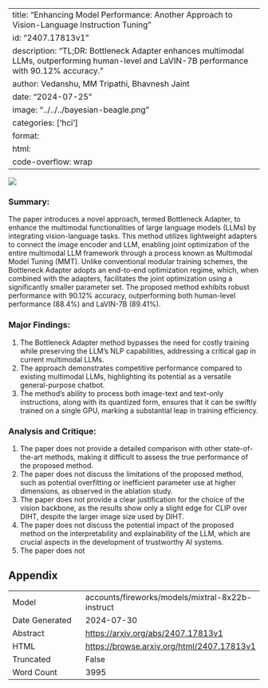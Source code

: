 
---
title: "Enhancing Model Performance: Another Approach to Vision-Language Instruction Tuning"
id: "2407.17813v1"
description: "TL;DR: Bottleneck Adapter enhances multimodal LLMs, outperforming human-level and LaVIN-7B performance with 90.12% accuracy."
author: Vedanshu, MM Tripathi, Bhavnesh Jaint
date: "2024-07-25"
image: "../../../bayesian-beagle.png"
categories: ['hci']
format:
  html:
    code-overflow: wrap
---

![](../../../bayesian-beagle.png)

### Summary:

The paper introduces a novel approach, termed Bottleneck Adapter, to enhance the multimodal functionalities of large language models (LLMs) by integrating vision-language tasks. This method utilizes lightweight adapters to connect the image encoder and LLM, enabling joint optimization of the entire multimodal LLM framework through a process known as Multimodal Model Tuning (MMT). Unlike conventional modular training schemes, the Bottleneck Adapter adopts an end-to-end optimization regime, which, when combined with the adapters, facilitates the joint optimization using a significantly smaller parameter set. The proposed method exhibits robust performance with 90.12% accuracy, outperforming both human-level performance (88.4%) and LaVIN-7B (89.41%).

### Major Findings:

1. The Bottleneck Adapter method bypasses the need for costly training while preserving the LLM's NLP capabilities, addressing a critical gap in current multimodal LLMs.
2. The approach demonstrates competitive performance compared to existing multimodal LLMs, highlighting its potential as a versatile general-purpose chatbot.
3. The method's ability to process both image-text and text-only instructions, along with its quantized form, ensures that it can be swiftly trained on a single GPU, marking a substantial leap in training efficiency.

### Analysis and Critique:

1. The paper does not provide a detailed comparison with other state-of-the-art methods, making it difficult to assess the true performance of the proposed method.
2. The paper does not discuss the limitations of the proposed method, such as potential overfitting or inefficient parameter use at higher dimensions, as observed in the ablation study.
3. The paper does not provide a clear justification for the choice of the vision backbone, as the results show only a slight edge for CLIP over DIHT, despite the larger image size used by DIHT.
4. The paper does not discuss the potential impact of the proposed method on the interpretability and explainability of the LLM, which are crucial aspects in the development of trustworthy AI systems.
5. The paper does not

## Appendix

|          |          |
|----------|----------|
| Model     | accounts/fireworks/models/mixtral-8x22b-instruct       |
| Date Generated     | 2024-07-30       |
| Abstract | [https://arxiv.org/abs/2407.17813v1](https://arxiv.org/abs/2407.17813v1)        |
| HTML     | [https://browse.arxiv.org/html/2407.17813v1](https://browse.arxiv.org/html/2407.17813v1)       |
| Truncated       | False       |
| Word Count       | 3995       |